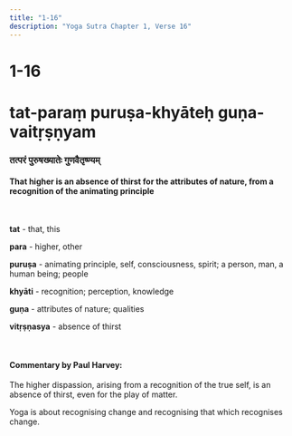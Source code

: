 ```yaml
---
title: "1-16"
description: "Yoga Sutra Chapter 1, Verse 16"
---
```


# 1-16

# tat-paraṃ puruṣa-khyāteḥ guṇa-vaitṛṣṇyam

### तत्परं पुरुषख्यातेः गुणवैतृष्ण्यम्

#### That higher is an absence of thirst for the attributes of nature, from a recognition of the animating principle

<br />

**tat** - that, this <br />

**para** - higher, other <br />

**puruṣa** - animating principle, self, consciousness, spirit; a person, man, a human being; people <br />

**khyāti** - recognition; perception, knowledge <br />

**guṇa** - attributes of nature; qualities <br />

**vitṛṣṇasya** - absence of thirst <br />

<br />

#### Commentary by Paul Harvey:

The higher dispassion,
arising from a recognition of the true self,
is an absence of thirst,
even for the play of matter.

Yoga is about recognising change and
recognising that which recognises change.
